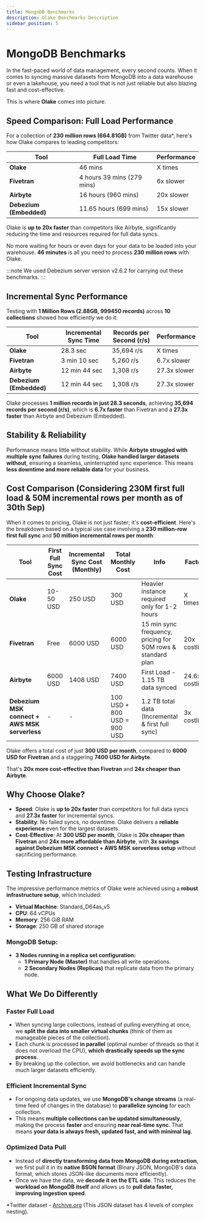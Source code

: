 ```yaml
---
title: MongoDB Benchmarks
description: Olake Benchmarks Description
sidebar_position: 5
---
```


# MongoDB Benchmarks

In the fast-paced world of data management, every second counts. When it comes to syncing massive datasets from MongoDB into a data warehouse or even a lakehouse, you need a tool that is not just reliable but also blazing fast and cost-effective.

This is where **Olake** comes into picture.

## Speed Comparison: Full Load Performance

For a collection of **230 million rows (664.81GB)** from Twitter data*, here's how Olake compares to leading competitors:

| Tool       | Full Load Time | Performance |
|------------|---------------|-------------|
| **Olake**  | 46 mins       | X times     |
| **Fivetran** | 4 hours 39 mins (279 mins) | 6x slower |
| **Airbyte** | 16 hours (960 mins) | 20x slower |
| **Debezium (Embedded)** | 11.65 hours (699 mins) | 15x slower |

Olake is **up to 20x faster** than competitors like Airbyte, significantly reducing the time and resources required for full data syncs.

No more waiting for hours or even days for your data to be loaded into your warehouse. **46 minutes** is all you need to process **230 million rows** with Olake.

:::note
We used Debezium server version v2.6.2 for carrying out these benchmarks.
:::

## Incremental Sync Performance

Testing with **1 Million Rows (2.88GB, 999450 records)** across **10 collections** showed how efficiently we do it:

| Tool       | Incremental Sync Time | Records per Second (r/s) | Performance |
|------------|----------------------|-------------------------|-------------|
| **Olake**  | 28.3 sec             | 35,694 r/s              | X times     |
| **Fivetran** | 3 min 10 sec         | 5,260 r/s               | 6.7x slower |
| **Airbyte** | 12 min 44 sec        | 1,308 r/s               | 27.3x slower |
| **Debezium (Embedded)** | 12 min 44 sec | 1,308 r/s | 27.3x slower |

Olake processes **1 million records in just 28.3 seconds**, achieving **35,694 records per second (r/s)**, which is **6.7x faster** than Fivetran and a  **27.3x faster** than Airbyte and Debezium (Embedded).



## Stability & Reliability

Performance means little without stability. While **Airbyte struggled with multiple sync failures** during testing, **Olake handled larger datasets without**, ensuring a seamless, uninterrupted sync experience. This means **less downtime and more reliable data** for your business.



## Cost Comparison (Considering 230M first full load & 50M incremental rows per month as of 30th Sep)

When it comes to pricing, Olake is not just faster; it's **cost-efficient**. Here's the breakdown based on a typical use case involving a **230 million-row first full sync** and **50 million incremental rows per month**:

| Tool       | First Full Sync Cost | Incremental Sync Cost (Monthly) | Total Monthly Cost | Info | Factor |
|------------|----------------------|---------------------------------|--------------------|------|--------|
| **Olake**  | 10-50 USD            | 250 USD                         | 300 USD           | Heavier instance required only for 1-2 hours | X times |
| **Fivetran** | Free                 | 6000 USD                        | 6000 USD         | 15 min sync frequency, pricing for 50M rows & standard plan | 20x costlier |
| **Airbyte** | 6000 USD             | 1408 USD                        | 7400 USD         | First Load - 1.15 TB data synced | 24.6x costlier |
| **Debezium MSK connect + AWS MSK serverless** | - | - | 100 USD + 800 USD = 900 USD | 1.2 TB total data (Incremental & first full sync) | 3x costlier |

Olake offers a total cost of just **300 USD per month**, compared to **6000 USD for Fivetran** and a staggering **7400 USD for Airbyte**.

That's **20x more cost-effective than Fivetran** and **24x cheaper than Airbyte**.



## Why Choose Olake?

- **Speed**: Olake is **up to 20x faster** than competitors for full data syncs and **27.3x faster** for incremental syncs.
- **Stability**: No failed syncs, no downtime. Olake delivers a **reliable experience** even for the largest datasets.
- **Cost-Effective**: At **300 USD per month**, Olake is **20x cheaper than Fivetran** and **24x more affordable than Airbyte**, with **3x savings against Debezium MSK connect + AWS MSK serverless setup** without sacrificing performance.



## Testing Infrastructure

The impressive performance metrics of Olake were achieved using a **robust infrastructure setup**, which included:

- **Virtual Machine**: Standard_D64as_v5
- **CPU**: 64 vCPUs
- **Memory**: 256 GiB RAM
- **Storage**: 250 GB of shared storage

### MongoDB Setup:

- **3 Nodes running in a replica set configuration:**
  - **1 Primary Node (Master)** that handles all write operations.
  - **2 Secondary Nodes (Replicas)** that replicate data from the primary node.



## What We Do Differently

### Faster Full Load

- When syncing large collections, instead of pulling everything at once, we **split the data into smaller virtual chunks** (think of them as manageable pieces of the collection).
- Each chunk is processed **in parallel** (optimal number of threads so that it does not overload the CPU), **which drastically speeds up the sync process**.
- By breaking up the collection, we avoid bottlenecks and can handle much larger datasets efficiently.

### Efficient Incremental Sync

- For ongoing data updates, we use **MongoDB's change streams** (a real-time feed of changes in the database) to **parallelize syncing** for each collection.
- This means **multiple collections can be updated simultaneously**, making the process **faster** and ensuring **near real-time sync**. That means **your data is always fresh, updated fast, and with minimal lag**.

### Optimized Data Pull

- Instead of **directly transforming data from MongoDB during extraction**, we first pull it in its **native BSON format** (Binary JSON, MongoDB's data format, which stores JSON-like documents more efficiently).
- Once we have the data, we **decode it on the ETL side**. This reduces the **workload on MongoDB itself** and allows us to **pull data faster, improving ingestion speed**.

*Twitter dataset - [Archive.org](https://archive.org/details/archiveteam-twitter-stream-2017-11) (This JSON dataset has 4 levels of complex nesting).
